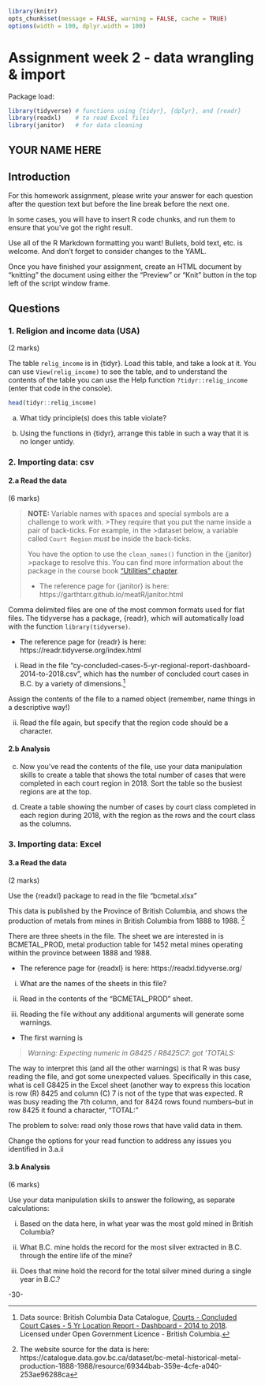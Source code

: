 <!--  This file by Martin Monkman 
is licensed under a Creative Commons Attribution 4.0 International License
https://creativecommons.org/licenses/by/4.0/  -->

```r
library(knitr)
opts_chunk$set(message = FALSE, warning = FALSE, cache = TRUE)
options(width = 100, dplyr.width = 100)
```

# Assignment week 2 - data wrangling & import {#assignment2}


Package load:
```r
library(tidyverse) # functions using {tidyr}, {dplyr}, and {readr}
library(readxl)    # to read Excel files
library(janitor)   # for data cleaning

```

## YOUR NAME HERE



## Introduction

For this homework assignment, please write your answer for each question after the question text but before the line break before the next one.

In some cases, you will have to insert R code chunks, and run them to ensure that you've got the right result.

Use all of the R Markdown formatting you want! Bullets, bold text, etc. is welcome. And don't forget to consider changes to the YAML.

Once you have finished your assignment, create an HTML document by "knitting" the document using either the "Preview" or "Knit" button in the top left of the script window frame.


## Questions


### 1. Religion and income data (USA)  {-}
(2 marks)

The table `relig_income` is in {tidyr}. Load this table, and take a look at it. You can use `View(relig_income)` to see the table, and to understand the contents of the table you can use the Help function `?tidyr::relig_income` (enter that code in the console).


```r
head(tidyr::relig_income)
```

a. What tidy principle(s) does this table violate? 

b. Using the functions in {tidyr}, arrange this table in such a way that it is no longer untidy.



### 2. Importing data: csv  {-}

#### 2.a Read the data
(6 marks)

>**NOTE:** Variable names with spaces and special symbols are a challenge to work with. >They require that you put the name inside a pair of back-ticks. For example, in the >dataset below, a variable called `Court Region` _must_ be inside the back-ticks. 
>
>You have the option to use the `clean_names()` function in the {janitor} >package to resolve this. You can find more information about the package in the course book ["Utilities" chapter](#utilities).
>
>* The reference page for {janitor} is here: https://garthtarr.github.io/meatR/janitor.html

Comma delimited files are one of the most common formats used for flat files. The tidyverse has a package, {readr}, which will automatically load with the function `library(tidyverse)`.

* The reference page for {readr} is here: https://readr.tidyverse.org/index.html

i. Read in the file "cy-concluded-cases-5-yr-regional-report-dashboard-2014-to-2018.csv", which has the number of concluded court cases in B.C. by a variety of dimensions.^[Data source: British Columbia Data Catalogue, [Courts - Concluded Court Cases - 5 Yr Location Report - Dashboard - 2014 to 2018](https://catalogue.data.gov.bc.ca/dataset/courts-concluded-court-cases-5-yr-location-report-dashboard-2014-to-2018). Licensed under Open Government Licence - British Columbia.] 

Assign the contents of the file to a named object (remember, name things in a descriptive way!)



ii. Read the file again, but specify that the region code should be a character.



#### 2.b Analysis

c. Now you've read the contents of the file, use your data manipulation skills to create a table that shows the total number of cases that were completed in each court region in 2018. Sort the table so the busiest regions are at the top.

d. Create a table showing the number of cases by court class completed in each region during 2018, with the region as the rows and the court class as the columns. 



### 3. Importing data: Excel  {-}

#### 3.a Read the data

(2 marks)

Use the {readxl} package to read in the file "bcmetal.xlsx" 

This data is published by the Province of British Columbia, and shows the production of metals from mines in British Columbia from 1888 to 1988. ^[The website source for the data is here: https://catalogue.data.gov.bc.ca/dataset/bc-metal-historical-metal-production-1888-1988/resource/69344bab-359e-4cfe-a040-253ae96288ca]

There are three sheets in the file. The sheet we are interested in is BCMETAL_PROD, metal production table for 1452 metal mines operating within the province between 1888 and 1988.

* The reference page for {readxl} is here: https://readxl.tidyverse.org/

i. What are the names of the sheets in this file?

ii. Read in the contents of the "BCMETAL_PROD" sheet. 


iii. Reading the file without any additional arguments will generate some warnings. 

  * The first warning is

> _Warning: Expecting numeric in G8425 / R8425C7: got 'TOTALS:_

The way to interpret this (and all the other warnings) is that R was busy reading the file, and got some unexpected values. Specifically in this case, what is cell G8425 in the Excel sheet (another way to express this location is row (R) 8425 and column (C) 7 is not of the type that was expected. R was busy reading the 7th column, and for 8424 rows found numbers--but in row 8425 it found a character, "TOTAL:"

The problem to solve: read only those rows that have valid data in them.

Change the options for your read function to address any issues you identified in 3.a.ii


#### 3.b Analysis
(6 marks)

Use your data manipulation skills to answer the following, as separate calculations: 

i. Based on the data here, in what year was the most gold mined in British Columbia?

ii. What B.C. mine holds the record for the most silver extracted in B.C. through the entire life of the mine?

iii. Does that mine hold the record for the total silver mined during a single year in B.C.?



-30-